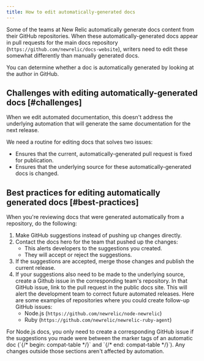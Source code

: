```yaml
---
title: How to edit automatically-generated docs
---
```


Some of the teams at New Relic automatically generate docs content from their GitHub repositories. When these automatically-generated docs appear in pull requests for the main docs repository (`https://github.com/newrelic/docs-website`), writers need to edit these somewhat differently than manually generated docs.

<Callout variant="tip">
  You can determine whether a doc is automatically generated by looking at the author in GitHub.
</Callout>

## Challenges with editing automatically-generated docs [#challenges]

When we edit automated documentation, this doesn't address the underlying automation that will generate the same documentation for the next release.

We need a routine for editing docs that solves two issues:

* Ensures that the current, automatically-generated pull request is fixed for publication.
* Ensures that the underlying source for these automatically-generated docs is changed. 

## Best practices for editing automatically generated docs [#best-practices]

When you're reviewing docs that were generated automatically from a repository, do the following:

1. Make GitHub suggestions instead of pushing up changes directly. 
2. Contact the docs hero for the team that pushed up the changes:
    * This alerts developers to the suggestions you created. 
    * They will accept or reject the suggestions.
3. If the suggestions are accepted, merge those changes and publish the current release.
4. If your suggestions also need to be made to the underlying source, create a Github issue in the corresponding team's repository. In that GitHub issue, link to the pull request in the public docs site. This will alert the development team to correct future automated releases. Here are some examples of repositories where you could create follow-up GitHub issues:
    * Node.js (`https://github.com/newrelic/node-newrelic`)
    * Ruby (`https://github.com/newrelic/newrelic-ruby-agent`)

<Callout variant="tip">
  For Node.js docs, you only need to create a corresponding GitHub issue if the suggestions you made were between the marker tags of an automatic doc (`{/* begin: compat-table */}` and `{/* end: compat-table */}`). Any changes outside those sections aren't affected by automation.
</Callout>